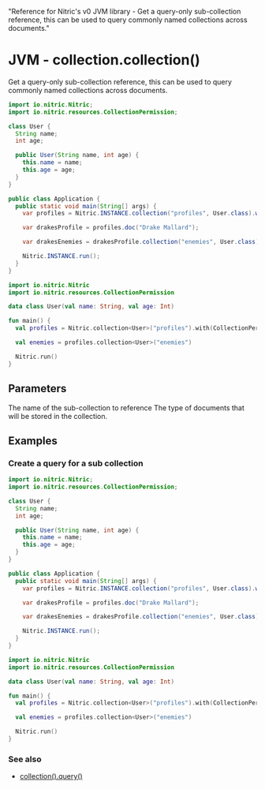   "Reference for Nitric's v0 JVM library - Get a query-only sub-collection reference, this can be used to query commonly named collections across documents."

# JVM - collection.collection()

Get a query-only sub-collection reference, this can be used to query commonly named collections across documents.

<Tabs syncKey="jvm-lang">

<TabItem label="Java">

```java
import io.nitric.Nitric;
import io.nitric.resources.CollectionPermission;

class User {
  String name;
  int age;

  public User(String name, int age) {
    this.name = name;
    this.age = age;
  }
}

public class Application {
  public static void main(String[] args) {
    var profiles = Nitric.INSTANCE.collection("profiles", User.class).with(CollectionPermission.Read);

    var drakesProfile = profiles.doc("Drake Mallard");

    var drakesEnemies = drakesProfile.collection("enemies", User.class);

    Nitric.INSTANCE.run();
  }
}
```

</TabItem>

<TabItem label="Kotlin">

```kotlin
import io.nitric.Nitric
import io.nitric.resources.CollectionPermission

data class User(val name: String, val age: Int)

fun main() {
  val profiles = Nitric.collection<User>("profiles").with(CollectionPermission.Read)

  val enemies = profiles.collection<User>("enemies")

  Nitric.run()
}
```

</TabItem>

</Tabs>

## Parameters

<Properties>
  <Property name="name" required type="String">
    The name of the sub-collection to reference
  </Property>
  <Property name="type" required type="Class<T>">
    The type of documents that will be stored in the collection.
  </Property>
</Properties>

## Examples

### Create a query for a sub collection

<Tabs syncKey="jvm-lang">

<TabItem label="Java">

```java
import io.nitric.Nitric;
import io.nitric.resources.CollectionPermission;

class User {
  String name;
  int age;

  public User(String name, int age) {
    this.name = name;
    this.age = age;
  }
}

public class Application {
  public static void main(String[] args) {
    var profiles = Nitric.INSTANCE.collection("profiles", User.class).with(CollectionPermission.Read);

    var drakesProfile = profiles.doc("Drake Mallard");

    var drakesEnemies = drakesProfile.collection("enemies", User.class);

    Nitric.INSTANCE.run();
  }
}
```

</TabItem>

<TabItem label="Kotlin">

```kotlin
import io.nitric.Nitric
import io.nitric.resources.CollectionPermission

data class User(val name: String, val age: Int)

fun main() {
  val profiles = Nitric.collection<User>("profiles").with(CollectionPermission.Read)

  val enemies = profiles.collection<User>("enemies")

  Nitric.run()
}
```

</TabItem>

</Tabs>

### See also

- [collection().query()](./collection-query)
